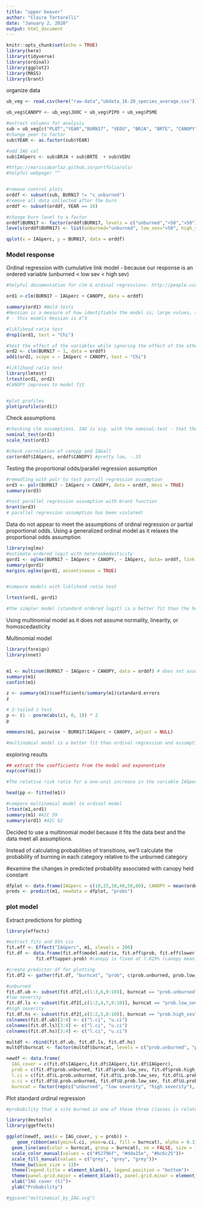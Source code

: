```yaml
---
title: "upper beaver"
author: "Claire Tortorelli"
date: "January 2, 2020"
output: html_document
---
```


```r
knitr::opts_chunk$set(echo = TRUE)
library(here)
library(tidyverse)
library(ordinal)
library(ggplot2)
library(MASS)
library(brant) 

```

organize data
```r

ub_veg <- read.csv(here("raw-data","ubdata_16-20_species_average.csv"))

ub_veg$CANOPY <- ub_veg$JUOC + ub_veg$PIPO + ub_veg$PSME

#extract columns for analysis
sub = ub_veg[c("PLOT","YEAR","BURN17", "VEDU", "BRJA", "BRTE", "CANOPY")]
#change year to factor
sub$YEAR <- as.factor(sub$YEAR)

#add IAG col
sub$IAGperc <- sub$BRJA + sub$BRTE  + sub$VEDU


```

```r
#https://marissabarlaz.github.io/portfolio/ols/
#helpful webpage! ^^


#remove control plots
orddf <- subset(sub, BURN17 != "c_unburned")
#remove all data collected after the burn
orddf <- subset(orddf, YEAR == 16)

#change burn level to a factor
orddf$BURN17 <- factor(orddf$BURN17, levels = c("unburned","<50",">50"))
levels(orddf$BURN17) <- list(unburned="unburned", low_sev="<50", high_sev=">50")

qplot(x = IAGperc, y = BURN17, data = orddf)

```
### Model response
Ordinal regression with cumulative link model - because our response is an ordered variable (unburned < low sev < high sev)
```r
#helpful documentation for clm & ordinal regressions- http://people.vcu.edu/~dbandyop/BIOS625/CLM_R.pdf

ord1 <-clm(BURN17 ~ IAGperc + CANOPY, data = orddf) 

summary(ord1) #Wald tests
#Hessian is a measure of how identifiable the model is; large values, say larger than 1e4 indicate that the model may be ill defined. 
# - this models Hessian is e^3

#liklihood ratio test
drop1(ord1, test = "Chi") 

#test the effect of the variables while ignoring the effect of the other variable
ord2 <- clm(BURN17 ~ 1, data = orddf)
add1(ord2, scope = ~ IAGperc + CANOPY, test = "Chi")

#liklihood ratio test
library(lmtest)
lrtest(ord1, ord2) 
#CANOPY improves to model fit


#plot profiles
plot(profile(ord1))

```
Check assumptions
```r
#checking clm assumptions. IAG is sig. with the nominal-test - that the slope between each pair of outcomes across 2 response levels is the same..
nominal_test(ord1)
scale_test(ord1)

#check correlation of canopy and IAGall
cor(orddf$IAGperc, orddf$CANOPY) #pretty low, -.33
```

Testing the proportional odds/parallel regression assumption
```r
#remodling with polr to test parrall regression assumption
ord3 <- polr(BURN17 ~ IAGperc + CANOPY, data = orddf, Hess = TRUE)
summary(ord3)

#test parallel regression assumption with brant function
brant(ord3) 
# parallel regression assumption has been violated!
```


Data do not appear to meet the assumptions of ordinal regression or partial proportional odds. Using a generalized ordinal model as it relaxes the proportional odds assumption

```r
library(oglmx)
#estimate ordered logit with heteroskedasticity
gord1 <- oglmx(BURN17 ~ IAGperc + CANOPY, ~ IAGperc, data= orddf, link = "logit",  delta = 1, threshparam = NULL, constantMEAN = FALSE, constantSD = FALSE)
summary(gord1)
margins.oglmx(gord1, ascontinuous = TRUE)


#compare models with liklihood ratio test

lrtest(ord1, gord1)

#the simpler model (standard ordered logit) is a better fit than the heteroskadastic model
```

Using multinomial model as it does not assume normality, linearity, or homoscedasticity

Multinomial model
```r
library(foreign)
library(nnet)


m1 <- multinom(BURN17 ~ IAGperc + CANOPY, data = orddf) # does not assume linearity, normality, or homoskedasticity, just independence
summary(m1)
confint(m1)

z <- summary(m1)$coefficients/summary(m1)$standard.errors
z

# 2-tailed z test
p <- (1 - pnorm(abs(z), 0, 1)) * 2
p

emmeans(m1, pairwise ~ BURN17|IAGperc + CANOPY, adjust = NULL)

#multinomial model is a better fit than ordinal regression and assumptions are met
```

exploring results
```r
## extract the coefficients from the model and exponentiate
exp(coef(m1))

#The relative risk ratio for a one-unit increase in the variable IAGperc is .961 for being <50% burned vs. unburned

head(pp <- fitted(m1))

```


```r
#compare multinomial model to ordinal model
lrtest(m1,ord1)
summary(m1) #AIC 59
summary(ord1) #AIC 62

```
Decided to use a multinomial model because it fits the data best and the data meet all assumptions. 

Instead of calculating probabilities of transitions, we'll calculate the probability of burning in each category relative to the unburned category


#examine the changes in predicted probability associated with canopy held constant
```r
dfplot <- data.frame(IAGperc = c(10,25,30,40,50,60), CANOPY = mean(orddf$CANOPY))
preds <- predict(m1, newdata = dfplot, "probs")

```

### plot model
Extract predictions for plotting
```r
library(effects)

#extract fits and 95% cis
fit.eff <- Effect("IAGperc", m1, xlevels = 200)
fit.df <- data.frame(fit.eff$model.matrix, fit.eff$prob, fit.eff$lower.prob, 
           fit.eff$upper.prob) #canopy is fixed at 7.019% (canopy mean)

#create predictor df for plotting
fit.df2 <- gather(fit.df, "burncat", "prob", c(prob.unburned, prob.low_sev, prob.high_sev))

#unburned
fit.df.ub <- subset(fit.df2[,c(1:3,6,9:10)], burncat == "prob.unburned")
#low severity
fit.df.ls <- subset(fit.df2[,c(1:2,4,7,9:10)], burncat == "prob.low_sev")
#high severity
fit.df.hs <- subset(fit.df2[,c(1:2,5,8:10)], burncat == "prob.high_sev")
colnames(fit.df.ub)[3:4] <- c("l.ci", "u.ci")
colnames(fit.df.ls)[3:4] <- c("l.ci", "u.ci")
colnames(fit.df.hs)[3:4] <- c("l.ci", "u.ci")

multdf <- rbind(fit.df.ub, fit.df.ls, fit.df.hs)
multdf$burncat <- factor(multdf$burncat, levels = c("prob.unburned", "prob.low_sev", "prob.high_sev"), labels = c("unburned", "low severity", "high severity"))

newdf <- data.frame(
  IAG_cover = c(fit.df$IAGperc,fit.df$IAGperc,fit.df$IAGperc),
  prob = c(fit.df$prob.unburned, fit.df$prob.low_sev, fit.df$prob.high_sev),
  l.ci = c(fit.df$L.prob.unburned, fit.df$L.prob.low_sev, fit.df$L.prob.high_sev),
  u.ci = c(fit.df$U.prob.unburned, fit.df$U.prob.low_sev, fit.df$U.prob.high_sev),
  burncat = factor(rep(c("unburned", "low severity", "high severity"), each=200), levels = c("unburned", "low severity", "high severity")))
```

Plot standard ordinal regression
```r
#probability that a site burned in one of these three classes is related to pre-fire IAG cover, after accounting for canopy cover

library(devtools)
library(ggeffects)

ggplot(newdf, aes(x = IAG_cover, y = prob)) + 
    geom_ribbon(aes(ymin=l.ci, ymax=u.ci, fill = burncat), alpha = 0.3) +
  geom_line(aes(color = burncat, group = burncat), se = FALSE, size = 1.2) +
  scale_color_manual(values = c("#52796f", "#dda15e", "#bc6c25"))+
  scale_fill_manual(values = c("grey", "grey", "grey"))+
  theme_bw(base_size = 13)+
  theme(legend.title = element_blank(), legend.position = "bottom")+
  theme(panel.grid.major = element_blank(), panel.grid.minor = element_blank())+
  xlab("IAG cover (%)")+
  ylab("Probability")

#ggsave("multinomial_by_IAG.svg")
```




